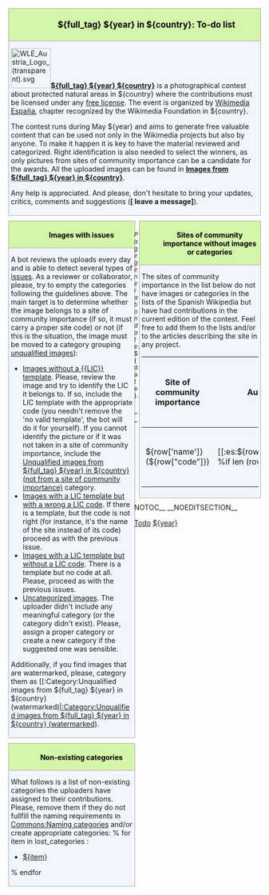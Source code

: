 <!-- WARNING: this page is automatically updated by a (human-operated) bot. Any change you introduce will be overriden by the next automatic edition. If you find any error or want to suggest any enhancement, please, contact Discasto or any member of the ${full_tag} in ${country} organization team. Thanks!!!--><div style="display:block; width:100%; float:center;">

<div style="display:block; border:1px solid #aaa; vertical-align:top; width:100%; background-color:#f1f5fc; margin-bottom:10px; padding:0px 0px 5px 0px; -moz-border-radius:8px;">
<h2 style="background-color:#d5f5ab; color:#000000; text-align:center; font-weight:bold; font-size:120%; margin:0px 0px 5px 0px; padding:5px 3px 5px 3em; -moz-border-radius-topright:8px; -moz-border-radius-topleft:8px; border-bottom:1px solid #aaa;">${full_tag} ${year} in ${country}: To-do list</h2>
<div style="padding-left:4px; padding-right:4px; vertical-align:top;">
[[File:WLE Austria Logo (transparent).svg|left|80px|link=]]'''[[Commons:${full_tag} ${year}|${full_tag} ${year} ${country}]]''' is a photographical contest about protected natural areas in ${country} where the contributions must be licensed under any [[Commons:Choosing a license|free license]]. The event is organized by <span class="plainlinks">[http://www.wikimedia.es Wikimedia España]</span>, chapter recognized by the Wikimedia Foundation in ${country}.

The contest runs during May ${year} and aims to generate free valuable content that can be used not only in the Wikimedia projects but also by anyone. To make it happen it is key to have the material reviewed and categorized. Right identification is also needed to select the winners, as only pictures from sites of community importance can be a candidate for the awards. All the uploaded images can be found in '''[[:Category:Images from ${full_tag} ${year} in ${country}|Images from ${full_tag} ${year} in ${country}]]'''.

Any help is appreciated. And please, don't hesitate to bring your updates, critics, comments and suggestions ('''[{{SERVER}}{{localurl:Commons_talk:${todo_page}|action=edit&section=new}} leave a message]''').
</div>
</div>
</div>

<div style="width:50%; display:block; float:left;">
<div style="display:block; border:1px solid #aaa; vertical-align:top; width:100%; background-color:#f1f5fc; margin-bottom:10px; padding:0px 0px 5px 0px; -moz-border-radius:8px;">
<h2 style="background-color:#d5f5ab; color:#000000; text-align:center; font-weight:bold; font-size:100%; margin:0px 0px 5px 0px; padding:5px 3px 3px 3em; -moz-border-radius-topright:8px; -moz-border-radius-topleft:8px; border-bottom:1px solid #aaa;">
Images with issues
</h2>
<div style="padding-left:4px; padding-right:4px; vertical-align:top;">
A bot reviews the uploads every day and is able to detect several types of [[:Category:Images with issues from ${full_tag} ${year} in ${country}|issues]]. As a reviewer or collaborator, please, try to empty the categories following the guidelines above. The main target is to determine whether the image belongs to a site of community importance (if so, it must carry a proper site code) or not (if this is the situation, the image must be moved to a category grouping [[:Category:Unqualified images from ${full_tag} ${year} in ${country}|unqualified images]]):
* [[:Category:Images from ${full_tag} ${year} in ${country} without valid template|Images without a <nowiki>{{LIC}}</nowiki> template]]. Please, review the image and try to identify the LIC it belongs to. If so, include the LIC template with the appropriate code (you needn't remove the 'no valid template', the bot will do it for yourself). If you cannot identify the picture or if it was not taken in a site of community importance, include the [[:Category:Unqualified images from ${full_tag} ${year} in ${country} (not from a site of community importance)|Unqualified images from ${full_tag} ${year} in ${country} (not from a site of community importance)]] category.
* [[:Category:Images from ${full_tag} ${year} in ${country} with a wrong code|Images with a LIC template but with a wrong a LIC code]]. If there is a {{tl|LIC}} template, but the code is not right (for instance, it's the name of the site instead of its code) proceed as with the previous issue.
* [[:Category:Images from ${full_tag} ${year} in ${country} without code|Images with a LIC template but without a LIC code]]. There is a {{tl|LIC}} template but no code at all. Please, proceed as with the previous issues.
* [[:Category:Uncategorized images from ${full_tag} ${year} in ${country}|Uncategorized images]]. The uploader didn't include any meaningful category (or the category didn't exist). Please, assign a proper category or create a new category if the suggested one was sensible.
Additionally, if you find images that are watermarked, please, category them as [[:Category:Unqualified images from ${full_tag} ${year} in ${country} (watermarked)|[[:Category:Unqualified images from ${full_tag} ${year} in ${country} (watermarked)]].
</div>
</div>
<div style="display:block; border:1px solid #aaa; vertical-align:top; width:100%; background-color:#f1f5fc; margin-bottom:10px; padding:0px 0px 5px 0px; -moz-border-radius:8px;">
<h2 style="background-color:#d5f5ab; color:#000000; text-align:center; font-weight:bold; font-size:100%; margin:0px 0px 5px 0px; padding:5px 3px 3px 3em; -moz-border-radius-topright:8px; -moz-border-radius-topleft:8px; border-bottom:1px solid #aaa;">
Non-existing categories
</h2>
<div style="padding-left:4px; padding-right:4px; vertical-align:top;">
What follows is a list of non-existing categories the uploaders have assigned to their contributions. Please, remove them if they do not fullfill the naming requirements in [[Commons:Naming categories]] and/or create appropriate categories:
% for item in lost_categories :
* [[:Category:${item}|${item}]]
% endfor
</div>
</div>
</div>

<div style="width:48%; display:block; float:right;">
<div style="display:block; border:1px solid #aaa; vertical-align:top; width:100%; background-color:#f1f5fc; margin-bottom:10px; padding:0px 0px 5px 0px; -moz-border-radius:8px;">
<h2 style="background-color:#d5f5ab; color:#000000; text-align:center; font-weight:bold; font-size:100%; margin:0px 0px 5px 0px; padding:5px 3px 3px 3em; -moz-border-radius-topright:8px; -moz-border-radius-topleft:8px; border-bottom:1px solid #aaa;">
Sites of community importance without images or categories
</h2>
<div style="padding-left:4px; padding-right:4px; vertical-align:top;">
The sites of community importance in the list below do not have images or categories in the lists of the Spanish Wikipedia but have had contributions in the current edition of the contest. Feel free to add them to the lists and/or to the articles describing the site in any project.
{| class="wikitable sortable" style="width:100%; font-size:89%; margin-top:0.5em;"
|- valign="middle"
! Site of community importance
! Autonomous community
! Has category in annexes
! Has image in annexes
! Uploaded photographs
% for index, row in missing_df.iterrows() :
|-
| ${row['name']} (${row["code"]})
| [[:es:${row['annex']}|${row['aut_com']}]]
%if len (row['commons_cat']) > 0 :
| align="center" | {{OK}}<br/><small>[[:Category:${row['commons_cat']}|${row['commons_cat']}]]</small>
%else :
| align="center" | {{NotOK}}
%endif
%if len (row['image']) > 0 :
| align="center" | {{OK}}
%else :
| align="center" | {{NotOK}}
%endif
| [[:Category:Images of a site of community importance with code ${row['code']} from Wiki Loves Earth in Spain|Category]]
% endfor
|}
</div>
</div>
</div>
{{clear}}
&nbsp;&nbsp;<small>''Page generation date'': ${date}.</small>

__NOTOC__ __NOEDITSECTION__

[[Category:Reports from ${full_tag} ${year} in ${country}| Todo]]
[[Category:Reports from ${full_tag} in ${country}| ${year}]]